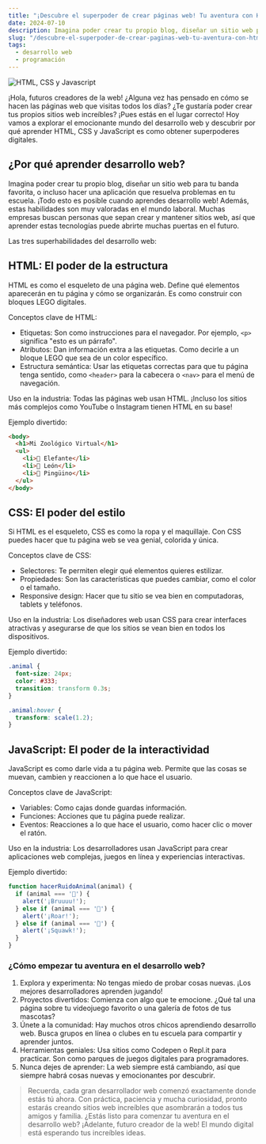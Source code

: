 ```yaml
---
title: "¡Descubre el superpoder de crear páginas web! Tu aventura con HTML, CSS y JavaScript"
date: 2024-07-10
description: Imagina poder crear tu propio blog, diseñar un sitio web para tu banda favorita, o incluso hacer una aplicación que resuelva problemas en tu escuela. ¡Todo esto es posible cuando aprendes desarrollo web! Además, estas habilidades son muy valoradas en el mundo laboral. Muchas empresas buscan personas que sepan crear y mantener sitios web, así que aprender estas tecnologías puede abrirte muchas puertas en el futuro.
slug: "/descubre-el-superpoder-de-crear-paginas-web-tu-aventura-con-html-css-y-javaScript"
tags:
  - desarrollo web
  - programación
---
```


![HTML, CSS y Javascript](./desing.jpeg)

¡Hola, futuros creadores de la web! ¿Alguna vez has pensado en cómo se hacen las páginas web que visitas todos los días? ¿Te gustaría poder crear tus propios sitios web increíbles? ¡Pues estás en el lugar correcto! Hoy vamos a explorar el emocionante mundo del desarrollo web y descubrir por qué aprender HTML, CSS y JavaScript es como obtener superpoderes digitales.


## ¿Por qué aprender desarrollo web?

Imagina poder crear tu propio blog, diseñar un sitio web para tu banda favorita, o incluso hacer una aplicación que resuelva problemas en tu escuela. ¡Todo esto es posible cuando aprendes desarrollo web! Además, estas habilidades son muy valoradas en el mundo laboral. Muchas empresas buscan personas que sepan crear y mantener sitios web, así que aprender estas tecnologías puede abrirte muchas puertas en el futuro.

Las tres superhabilidades del desarrollo web:

## HTML: El poder de la estructura

HTML es como el esqueleto de una página web. Define qué elementos aparecerán en tu página y cómo se organizarán. Es como construir con bloques LEGO digitales.

Conceptos clave de HTML:

- Etiquetas: Son como instrucciones para el navegador. Por ejemplo, `<p>` significa "esto es un párrafo".
- Atributos: Dan información extra a las etiquetas. Como decirle a un bloque LEGO que sea de un color específico.
- Estructura semántica: Usar las etiquetas correctas para que tu página tenga sentido, como `<header>` para la cabecera o `<nav>` para el menú de navegación.

Uso en la industria: Todas las páginas web usan HTML. ¡Incluso los sitios más complejos como YouTube o Instagram tienen HTML en su base!

Ejemplo divertido:

```html
<body>
  <h1>Mi Zoológico Virtual</h1>
  <ul>
    <li>🐘 Elefante</li>
    <li>🦁 León</li>
    <li>🐧 Pingüino</li>
  </ul>
</body>
```

## CSS: El poder del estilo

Si HTML es el esqueleto, CSS es como la ropa y el maquillaje. Con CSS puedes hacer que tu página web se vea genial, colorida y única.

Conceptos clave de CSS:

- Selectores: Te permiten elegir qué elementos quieres estilizar.
- Propiedades: Son las características que puedes cambiar, como el color o el tamaño.
- Responsive design: Hacer que tu sitio se vea bien en computadoras, tablets y teléfonos.

Uso en la industria: Los diseñadores web usan CSS para crear interfaces atractivas y asegurarse de que los sitios se vean bien en todos los dispositivos.

Ejemplo divertido:

```css
.animal {
  font-size: 24px;
  color: #333;
  transition: transform 0.3s;
}

.animal:hover {
  transform: scale(1.2);
}
```

## JavaScript: El poder de la interactividad
JavaScript es como darle vida a tu página web. Permite que las cosas se muevan, cambien y reaccionen a lo que hace el usuario.

Conceptos clave de JavaScript:

- Variables: Como cajas donde guardas información.
- Funciones: Acciones que tu página puede realizar.
- Eventos: Reacciones a lo que hace el usuario, como hacer clic o mover el ratón.

Uso en la industria: Los desarrolladores usan JavaScript para crear aplicaciones web complejas, juegos en línea y experiencias interactivas.

Ejemplo divertido:

```javascript
function hacerRuidoAnimal(animal) {
  if (animal === '🐘') {
    alert('¡Bruuuu!');
  } else if (animal === '🦁') {
    alert('¡Roar!');
  } else if (animal === '🐧') {
    alert('¡Squawk!');
  }
}
```

### ¿Cómo empezar tu aventura en el desarrollo web?

1. Explora y experimenta: No tengas miedo de probar cosas nuevas. ¡Los mejores desarrolladores aprenden jugando!
2. Proyectos divertidos: Comienza con algo que te emocione. ¿Qué tal una página sobre tu videojuego favorito o una galería de fotos de tus mascotas?
3. Únete a la comunidad: Hay muchos otros chicos aprendiendo desarrollo web. Busca grupos en línea o clubes en tu escuela para compartir y aprender juntos.
4. Herramientas geniales: Usa sitios como Codepen o Repl.it para practicar. Son como parques de juegos digitales para programadores.
5. Nunca dejes de aprender: La web siempre está cambiando, así que siempre habrá cosas nuevas y emocionantes por descubrir.

> Recuerda, cada gran desarrollador web comenzó exactamente donde estás tú ahora. Con práctica, paciencia y mucha curiosidad, pronto estarás creando sitios web increíbles que asombrarán a todos tus amigos y familia.
¿Estás listo para comenzar tu aventura en el desarrollo web? ¡Adelante, futuro creador de la web! El mundo digital está esperando tus increíbles ideas.
